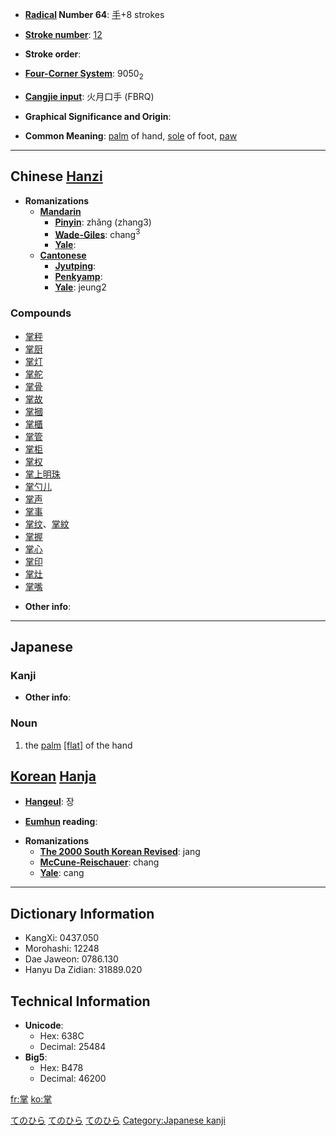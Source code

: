 * '''[[Wiktionary:Chinese radical index| Radical]] Number 64''': [[Wiktionary:Chinese radical index 手|手]]+8 strokes

* '''[[Wiktionary:Chinese total strokes index|Stroke number]]''': [[Wiktionary:Chinese total strokes index 12|12]]

* '''Stroke order''': 

* '''[[Wiktionary:Chinese four corner index|Four-Corner System]]''': 9050<sub>2</sub>

* '''[[Wiktionary:Chinese Cangjie index|Cangjie input]]''': 火月口手 (FBRQ)

* '''Graphical Significance and Origin''': 

* '''Common Meaning''': [[palm]] of hand, [[sole]] of foot, [[paw]]

----

== Chinese [[Hanzi]] ==

* '''Romanizations'''
** '''[[Mandarin]]'''
*** '''[[Pinyin]]''': zhǎng (zhang3)
*** '''[[Wade-Giles]]''': chang<sup>3</sup>
*** '''[[Yale]]''': 
** '''[[Cantonese]]'''
*** '''[[Jyutping]]''':
*** '''[[Penkyamp]]''': 
*** '''[[Yale]]''': jeung2

===Compounds===
*[[掌秤]]
*[[掌厨]]
*[[掌灯]]
*[[掌舵]]
*[[掌骨]]
*[[掌故]]
*[[掌摑]]
*[[掌櫃]]
*[[掌管]]
*[[掌柜]]
*[[掌权]]
*[[掌上明珠]]
*[[掌勺儿]]
*[[掌声]]
*[[掌事]]
*[[掌纹]]、[[掌紋]]
*[[掌握]]
*[[掌心]]
*[[掌印]]
*[[掌灶]]
*[[掌嘴]]

* '''Other info''': 

----

== Japanese ==
[[Category:1000_Japanese_basic_words|てのひら]]
=== Kanji ===
{{kanji
|[[しょう]] (shō)
|[[たなごころ]] (tanagokoro), [[たなそこ]], (tanasoko), [[つかさどる]] (tsukasadoru), [[てのひら]] (tenohira)
}}
* '''Other info''':  

=== Noun ===
{{janoun|てのひら|tenohira}}

[[Category:Japanese language|てのひら]]
[[Category:Japanese nouns|てのひら]]
#the [[palm]] [[[flat]]] of the hand

== [[Korean]] [[Hanja]] ==

* '''[[Hangeul]]''': 장

* '''[[Eumhun]] reading''': 

* '''Romanizations'''
** '''[[The 2000 South Korean Revised Romanization|The 2000 South Korean Revised]]''': jang
** '''[[McCune-Reischauer]]''': chang
** '''[[Yale]]''': cang

----

== Dictionary Information ==

* KangXi: 0437.050
* Morohashi: 12248
* Dae Jaweon: 0786.130
* Hanyu Da Zidian: 31889.020

== Technical Information ==

* '''Unicode''':
** Hex: 638C
** Decimal: 25484
* '''Big5''':
** Hex: B478
** Decimal: 46200

[[Category:Japanese kanji]]

[[fr:掌]]
[[ko:掌]]